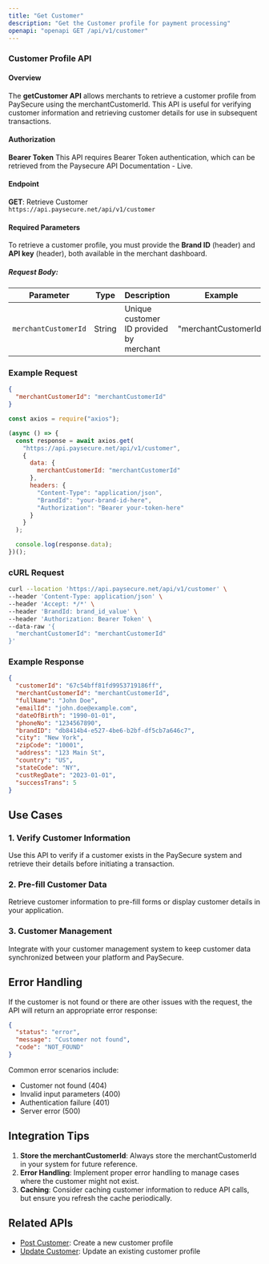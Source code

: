 ```yaml
---
title: "Get Customer"
description: "Get the Customer profile for payment processing"
openapi: "openapi GET /api/v1/customer"
---
```


### Customer Profile API

#### Overview
The **getCustomer API** allows merchants to retrieve a customer profile from PaySecure using the merchantCustomerId. This API is useful for verifying customer information and retrieving customer details for use in subsequent transactions.

#### Authorization
**Bearer Token**
This API requires Bearer Token authentication, which can be retrieved from the Paysecure API Documentation - Live.

#### Endpoint
**GET**: Retrieve Customer  
`https://api.paysecure.net/api/v1/customer`

#### Required Parameters
To retrieve a customer profile, you must provide the **Brand ID** (header) and **API key** (header), both available in the merchant dashboard.

##### Request Body:
| Parameter | Type | Description | Example |
|-----------|------|-------------|---------|
| `merchantCustomerId` | String | Unique customer ID provided by merchant | "merchantCustomerId" |

### Example Request
```json
{
  "merchantCustomerId": "merchantCustomerId"
}
```

```javascript JavaScript
const axios = require("axios");

(async () => {
  const response = await axios.get(
    "https://api.paysecure.net/api/v1/customer",
    {
      data: {
        merchantCustomerId: "merchantCustomerId"
      },
      headers: {
        "Content-Type": "application/json",
        "BrandId": "your-brand-id-here",
        "Authorization": "Bearer your-token-here"
      }
    }
  );

  console.log(response.data);
})();
```

### cURL Request
```sh
curl --location 'https://api.paysecure.net/api/v1/customer' \
--header 'Content-Type: application/json' \
--header 'Accept: */*' \
--header 'BrandId: brand_id_value' \
--header 'Authorization: Bearer Token' \
--data-raw '{
  "merchantCustomerId": "merchantCustomerId"
}'
```

### Example Response
```json
{
  "customerId": "67c54bff81fd9953719186ff",
  "merchantCustomerId": "merchantCustomerId",
  "fullName": "John Doe",
  "emailId": "john.doe@example.com",
  "dateOfBirth": "1990-01-01",
  "phoneNo": "1234567890",
  "brandID": "db8414b4-e527-4be6-b2bf-df5cb7a646c7",
  "city": "New York",
  "zipCode": "10001",
  "address": "123 Main St",
  "country": "US",
  "stateCode": "NY",
  "custRegDate": "2023-01-01",
  "successTrans": 5
}
```

## Use Cases

### 1. Verify Customer Information
Use this API to verify if a customer exists in the PaySecure system and retrieve their details before initiating a transaction.

### 2. Pre-fill Customer Data
Retrieve customer information to pre-fill forms or display customer details in your application.

### 3. Customer Management
Integrate with your customer management system to keep customer data synchronized between your platform and PaySecure.

## Error Handling

If the customer is not found or there are other issues with the request, the API will return an appropriate error response:

```json
{
  "status": "error",
  "message": "Customer not found",
  "code": "NOT_FOUND"
}
```

Common error scenarios include:
- Customer not found (404)
- Invalid input parameters (400)
- Authentication failure (401)
- Server error (500)

## Integration Tips

1. **Store the merchantCustomerId**: Always store the merchantCustomerId in your system for future reference.
2. **Error Handling**: Implement proper error handling to manage cases where the customer might not exist.
3. **Caching**: Consider caching customer information to reduce API calls, but ensure you refresh the cache periodically.

## Related APIs
- [Post Customer](/api-reference/cashier/post-customer): Create a new customer profile
- [Update Customer](/api-reference/cashier/update-customer): Update an existing customer profile 